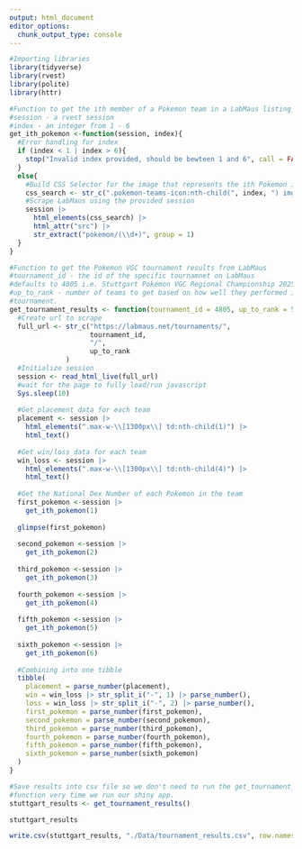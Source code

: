 ```yaml
---
output: html_document
editor_options: 
  chunk_output_type: console
---
```


```r
#Importing libraries
library(tidyverse)
library(rvest)
library(polite)
library(httr)
```

```r
#Function to get the ith member of a Pokemon team in a LabMaus listing
#session - a rvest session
#index - an integer from 1 - 6
get_ith_pokemon <-function(session, index){
  #Error handling for index
  if (index < 1 | index > 6){
    stop("Invalid index provided, should be bewteen 1 and 6", call = FALSE)
  }
  else{
    #Build CSS Selector for the image that represents the ith Pokemon in the team
    css_search <- str_c(".pokemon-teams-icon:nth-child(", index, ") img")
    #Scrape LabMaus using the provided session
    session |> 
      html_elements(css_search) |> 
      html_attr("src") |> 
      str_extract("pokemon/(\\d+)", group = 1)
  }
}
```


```r
#Function to get the Pokemon VGC tournament results from LabMaus
#tournament_id - the id of the specific tournamnet on LabMaus
#defaults to 4805 i.e. Stuttgart Pokémon VGC Regional Championship 2025.
#up_to_rank - number of teams to get based on how well they performed in the
#tournament.
get_tournament_results <- function(tournament_id = 4805, up_to_rank = 50){
  #Create url to scrape
  full_url <- str_c("https://labmaus.net/tournaments/", 
                    tournament_id, 
                    "/", 
                    up_to_rank
              )
  #Initialize session
  session <- read_html_live(full_url)
  #wait for the page to fully load/run javascript
  Sys.sleep(10)
  
  #Get placement data for each team
  placement <- session |> 
    html_elements(".max-w-\\[1300px\\] td:nth-child(1)") |> 
    html_text()
  
  #Get win/loss data for each team
  win_loss <- session |> 
    html_elements(".max-w-\\[1300px\\] td:nth-child(4)") |> 
    html_text()
  
  #Get the National Dex Number of each Pokemon in the team
  first_pokemon <-session |> 
    get_ith_pokemon(1)
  
  glimpse(first_pokemon)
  
  second_pokemon <-session |> 
    get_ith_pokemon(2)
  
  third_pokemon <-session |> 
    get_ith_pokemon(3)
  
  fourth_pokemon <-session |> 
    get_ith_pokemon(4)
  
  fifth_pokemon <-session |> 
    get_ith_pokemon(5)
  
  sixth_pokemon <-session |> 
    get_ith_pokemon(6)
  
  #Combining into one tibble
  tibble(
    placement = parse_number(placement),
    win = win_loss |> str_split_i("-", 1) |> parse_number(),
    loss = win_loss |> str_split_i("-", 2) |> parse_number(),
    first_pokemon = parse_number(first_pokemon),
    second_pokemon = parse_number(second_pokemon),
    third_pokemon = parse_number(third_pokemon),
    fourth_pokemon = parse_number(fourth_pokemon),
    fifth_pokemon = parse_number(fifth_pokemon),
    sixth_pokemon = parse_number(sixth_pokemon)
  )
}
```

```r
#Save results into csv file so we don't need to run the get_tournament_results
#function very time we run our shiny app.
stuttgart_results <- get_tournament_results()

stuttgart_results

write.csv(stuttgart_results, "./Data/tournament_results.csv", row.names = FALSE)
```


